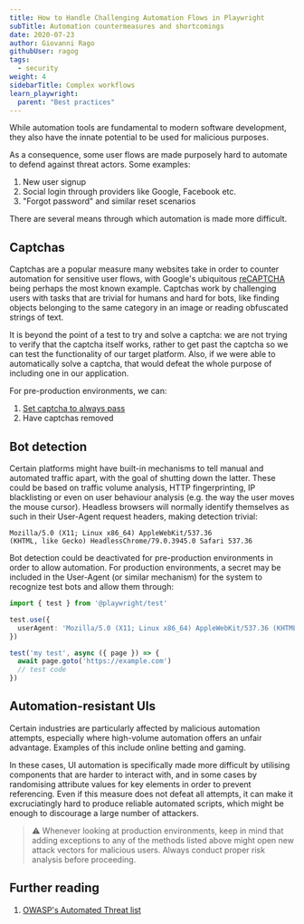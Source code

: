 ```yaml
---
title: How to Handle Challenging Automation Flows in Playwright
subTitle: Automation countermeasures and shortcomings
date: 2020-07-23
author: Giovanni Rago
githubUser: ragog
tags:
  - security
weight: 4
sidebarTitle: Complex workflows
learn_playwright:
  parent: "Best practices"
---
```



<PlaywrightCheckSuiteTryOut />

While automation tools are fundamental to modern software development, they also have the innate potential to be used for malicious purposes.

As a consequence, some user flows are made purposely hard to automate to defend against threat actors. Some examples:
1. New user signup
2. Social login through providers like Google, Facebook etc.
3. "Forgot password" and similar reset scenarios

There are several means through which automation is made more difficult.

## Captchas
Captchas are a popular measure many websites take in order to counter automation for sensitive user flows, with Google's ubiquitous [reCAPTCHA](https://www.google.com/recaptcha/intro/v3.html) being perhaps the most known example. Captchas work by challenging users with tasks that are trivial for humans and hard for bots, like finding objects belonging to the same category in an image or reading obfuscated strings of text.

It is beyond the point of a test to try and solve a captcha: we are not trying to verify that the captcha itself works, rather to get past the captcha so we can test the functionality of our target platform. Also, if we were able to automatically solve a captcha, that would defeat the whole purpose of including one in our application.

For pre-production environments, we can:
1. [Set captcha to always pass](https://developers.google.com/recaptcha/docs/faq#id-like-to-run-automated-tests-with-recaptcha.-what-should-i-do)
2. Have captchas removed

## Bot detection
Certain platforms might have built-in mechanisms to tell manual and automated traffic apart, with the goal of shutting down the latter. These could be based on traffic volume analysis, HTTP fingerprinting, IP blacklisting or even on user behaviour analysis (e.g. the way the user moves the mouse cursor). Headless browsers will normally identify themselves as such in their User-Agent request headers, making detection trivial:

```
Mozilla/5.0 (X11; Linux x86_64) AppleWebKit/537.36
(KHTML, like Gecko) HeadlessChrome/79.0.3945.0 Safari 537.36
```

Bot detection could be deactivated for pre-production environments in order to allow automation. For production environments, a secret may be included in the User-Agent (or similar mechanism) for the system to recognize test bots and allow them through:

```ts set-useragent.spec.ts
import { test } from '@playwright/test'

test.use({
  userAgent: 'Mozilla/5.0 (X11; Linux x86_64) AppleWebKit/537.36 (KHTML, like Gecko) HeadlessChrome/79.0.3945.0 Safari 537.36 Secret/<MY_SECRET>'
})

test('my test', async ({ page }) => {
  await page.goto('https://example.com')
  // test code
})
```

## Automation-resistant UIs
Certain industries are particularly affected by malicious automation attempts, especially where high-volume automation offers an unfair advantage. Examples of this include online betting and gaming.

In these cases, UI automation is specifically made more difficult by utilising components that are harder to interact with, and in some cases by randomising attribute values for key elements in order to prevent referencing. Even if this measure does not defeat all attempts, it can make it excruciatingly hard to produce reliable automated scripts, which might be enough to discourage a large number of attackers.

> ⚠️ Whenever looking at production environments, keep in mind that adding exceptions to any of the methods listed above might open new attack vectors for malicious users. Always conduct proper risk analysis before proceeding.


## Further reading
1. [OWASP's Automated Threat list](https://wiki.owasp.org/index.php/Category:Automated_Threat)

